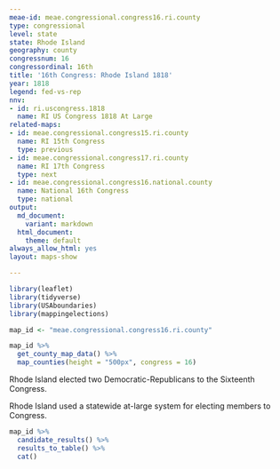 ```yaml
---
meae-id: meae.congressional.congress16.ri.county
type: congressional
level: state
state: Rhode Island
geography: county
congressnum: 16
congressordinal: 16th
title: '16th Congress: Rhode Island 1818'
year: 1818
legend: fed-vs-rep
nnv:
- id: ri.uscongress.1818
  name: RI US Congress 1818 At Large
related-maps:
- id: meae.congressional.congress15.ri.county
  name: RI 15th Congress
  type: previous
- id: meae.congressional.congress17.ri.county
  name: RI 17th Congress
  type: next
- id: meae.congressional.congress16.national.county
  name: National 16th Congress
  type: national
output:
  md_document:
    variant: markdown
  html_document:
    theme: default
always_allow_html: yes
layout: maps-show

---
```


```r
library(leaflet)
library(tidyverse)
library(USAboundaries)
library(mappingelections)

map_id <- "meae.congressional.congress16.ri.county"
```

<div class="map">

```r
map_id %>%
  get_county_map_data() %>%
  map_counties(height = "500px", congress = 16)
```

</div>

Rhode Island elected two Democratic-Republicans to the Sixteenth Congress.

Rhode Island used a statewide at-large system for electing members to Congress.

<div class="results-table">

```r
map_id %>%
  candidate_results() %>%
  results_to_table() %>%
  cat()
```

</div>
